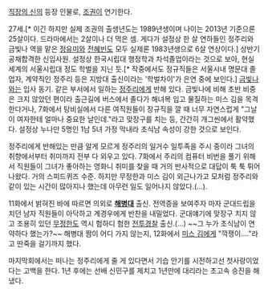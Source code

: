 [[직장의 신]]의 등장 인물로, [[조권]]이 연기한다.

27세.[* 이긴 하지만 실제 조권의 출생년도는 1989년생이며 나이는 2013년 기준으론 25살이다. 드라마에서는 2살이나 더 먹은 셈. 게다가 설정상 한 살 연하들인 정주리와 금빛나 역을 맡은 [[정유미#s-2|정유미]]와 [[전혜빈]]도 모두 실제론 1983년생으로 6살 연상이다.] 상반기 공채합격한 신입사원. 설정상 한국시립대 행정학과 차석졸업이라는 것으로 보아, 현실 세계의 서울시립대 정도 학벌을 지닌 듯.[* 작중에서도 정규직들은 서울시내 명문대 졸업자, 계약직인 정주리 등은 지방대 출신이라는 '학벌차이'가 은연 중에 보인다.] [[금빛나]]와는 입사 동기. 같은 부서에서 일하는 [[정주리(직장의 신)|정주리]]에게 반해 있다. 금빛나에 비해 초반 비중은 크지 않았던 편이라 출근길에 버스에서 졸다가 해녀복 입고 물질하는 미스 김을 목격한다거나, 7화에서 탕비실에서 다른 여직원들이 장규직을 깔 때 너무 자연스럽게 "그날이 여자한테 얼마나 중요한 날인데."라고 맞장구를 치는 등, 간간히 개그씬에서 활약했다. 설정상 누나만 5명인 1남 5녀 가정 막내라 초식남 속성이 강한 것으로 보인다.

정주리에게 반해있는 만큼 알게 모르게 정주리의 일거수 일투족을 주시 중이라 그녀의 취향에서부터 취미까지 전부 다 외우고 있다. 7화에서 주리의 컴퓨터 비번을 풀기 위해서 직원들이 그녀가 좋아하는 영화니 취미를 찾을 때 거의 반사적으로 대답이 툭 툭 튀어나왔다. 거의 스피드퀴즈 수준.
하지만 무정한과 미스 김이 외근나가고 모처럼 정주리와 같이 있는 시간이 많아지나 했는데 아무런 일도 일어나지 않았다.(…).

11화에서 밝혀진 바에 따르면 의외로 '''[[해병대]]''' 출신. 전역증을 보여주자 마자 군대드립을 치던 남자 직원들이 아닥하고 계경우에게 반찬을 내밀었다. 군대얘기에 맞장구 치지 않고 조용히 있던 [[무정한]]도 역시 험하디 험한 [[전투경찰]] 출신.(…) ~~그 누가 초식남이 연약하다 했는가?~~ 해병대 짬이 어디 가지 않는지, 12화에서 [[미스 김]]에게 "깍쟁이…."라고 딴죽을 걸기까지 했다.

마지막회에서는 떠나는 정주리에게 줄 게 있다면서 기습 안기를 시전하고선 첫사랑이었다는 고백을 한다. 1년 후에는 선배 신민구를 제치고 1년만에 대리라는 초고속 승진을 해냈다.
